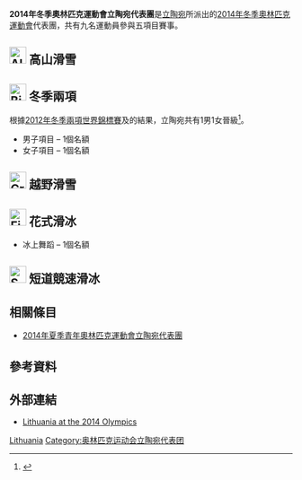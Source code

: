 {{Infobox Country Olympics
|NOC=LTU
|games=2014年冬季
|competitors='''9'''
|sports=5
|flagbearer={{link-en|Deividas Stagniūnas|Deividas Stagniūnas}}
|gold=
|silver=
|bronze=
|total=
|rank=
}}
'''2014年冬季奧林匹克運動會立陶宛代表團'''是[[立陶宛|立陶宛]]所派出的[[2014年冬季奧林匹克運動會|2014年冬季奧林匹克運動會]]代表團，共有九名運動員參與五項目賽事。

== [[Image:Alpine_skiing_pictogram.svg|30px]] 高山滑雪 ==
{{main|2014年冬季奧林匹克運動會高山滑雪比賽}}

== [[Image:Biathlon_pictogram.svg|30px]] 冬季兩項 ==
{{main|2014年冬季奧林匹克運動會冬季兩項比賽}}
根據[[2012年冬季兩項世界錦標賽|2012年冬季兩項世界錦標賽]]及{{link-en|2013年冬季兩項世界錦標賽|Biathlon World Championships 2013}}的結果，立陶宛共有1男1女晉級<ref name=biathlonquota>{{Cite news|title=2014 Winter Olympics Biathlon NOC quota|url=http://realbiathlon.blogspot.ca/2013/03/2014-winter-olympics-noc-quota.html|work=Real Biathlon|accessdate=2013-03-16|archive-date=2014-03-17|archive-url=https://web.archive.org/web/20140317193225/http://realbiathlon.blogspot.ca/2013/03/2014-winter-olympics-noc-quota.html|dead-url=yes}}</ref>。

* 男子項目 – 1個名額
* 女子項目 – 1個名額

== [[Image:Cross_country_skiing_pictogram.svg|30px]] 越野滑雪 ==
{{main|2014年冬季奧林匹克運動會越野滑雪比賽}}

== [[Image:Figure_skating_pictogram.svg|30px]] 花式滑冰 ==
{{main|2014年冬季奧林匹克運動會花式滑冰比賽}}

* 冰上舞蹈 – 1個名額

== [[Image:Short_track_speed_skating_pictogram.svg|30px]] 短道競速滑冰 ==
{{main|2014年冬季奧林匹克運動會短道競速滑冰比賽}}

== 相關條目 ==
* [[2014年夏季青年奧林匹克運動會立陶宛代表團|2014年夏季青年奧林匹克運動會立陶宛代表團]]

== 參考資料 ==
{{Reflist}}

== 外部連結 ==
*[http://www.sochi2014.com/en/team-lithuania Lithuania at the 2014 Olympics]{{Wayback|url=http://www.sochi2014.com/en/team-lithuania |date=20140225135117 }}

{{NOCin2014WinterOlympics}}

[[Category:2014年冬季奧林匹克運動會代表團|Lithuania]]
[[Category:奥林匹克运动会立陶宛代表团|Category:奥林匹克运动会立陶宛代表团]]